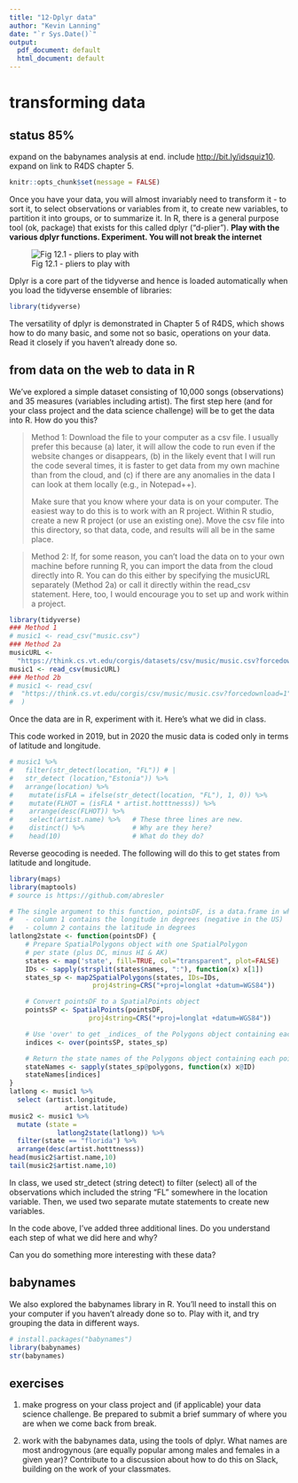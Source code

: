 ```yaml
---
title: "12-Dplyr data"
author: "Kevin Lanning"
date: "`r Sys.Date()`"
output:
  pdf_document: default
  html_document: default
---
```

# transforming data

## status 85% {-}

expand on the babynames analysis at end. include <http://bit.ly/idsquiz10>. expand on link to R4DS chapter 5.

```r
knitr::opts_chunk$set(message = FALSE)
```

Once you have your data, you will almost invariably need to transform it - to sort it, to select observations or variables from it, to create new variables, to partition it into groups, or to summarize it. In R, there is a general purpose tool (ok, package) that exists for this called dplyr ("d-plier").  **Play with the various dplyr functions. Experiment. You will not break the internet**

![Fig 12.1 - pliers to play with](pliers.png)

Dplyr is a core part of the tidyverse and hence is loaded automatically when you load the tidyverse ensemble of libraries:

```r
library(tidyverse)
```

The versatility of dplyr is demonstrated in Chapter 5 of R4DS, which shows how to do many basic, and some not so basic, operations on your data.  Read it closely if you haven't already done so.

## from data on the web to data in R

We've explored a simple dataset consisting of 10,000 songs (observations) and 35 measures (variables including artist). The first step here (and for your class project and the data science challenge) will be to get the data into R. How do you this?

> Method 1: Download the file to your computer as a csv file. I usually prefer this because (a) later, it will allow the code to run even if the website changes or disappears, (b) in the likely event that I will run the code several times, it is faster to get data from my own machine than from the cloud, and (c) if there are any anomalies in the data I can look at them locally (e.g., in Notepad++).
>
> Make sure that you know where your data is on your computer.  The easiest way to do this is to work with an R project. Within R studio, create a new R project (or use an existing one). Move the csv file into this directory, so that data, code, and results will all be in the same place.

> Method 2: If, for some reason, you can't load the data on to your own machine before running R, you can import the data from the cloud directly into R. You can do this either by specifying the musicURL separately (Method 2a) or call it directly within the read_csv statement. Here, too, I would encourage you to set up and work within a project.

```r
library(tidyverse)
### Method 1
# music1 <- read_csv("music.csv") 
### Method 2a
musicURL <- 
  "https://think.cs.vt.edu/corgis/datasets/csv/music/music.csv?forcedownload=1"
music1 <- read_csv(musicURL)
### Method 2b
# music1 <- read_csv(
#  "https://think.cs.vt.edu/corgis/csv/music/music.csv?forcedownload=1"
#  )
```

Once the data are in R, experiment with it. Here's what we did in class.

This code worked in 2019, but in 2020 the music data is coded only in terms of latitude and longitude. 
```r
# music1 %>%
#   filter(str_detect(location, "FL")) # | 
#   str_detect (location,"Estonia")) %>% 
#   arrange(location) %>% 
#    mutate(isFLA = ifelse(str_detect(location, "FL"), 1, 0)) %>% 
#    mutate(FLHOT = (isFLA * artist.hotttnesss)) %>% 
#    arrange(desc(FLHOT)) %>% 
#    select(artist.name) %>%   # These three lines are new.
#    distinct() %>%            # Why are they here?  
#    head(10)                  # What do they do?
```

Reverse geocoding is needed. The following will do this to get states from latitude and longitude. 
```r
library(maps)
library(maptools)
# source is https://github.com/abresler

# The single argument to this function, pointsDF, is a data.frame in which:
#   - column 1 contains the longitude in degrees (negative in the US)
#   - column 2 contains the latitude in degrees
latlong2state <- function(pointsDF) {
    # Prepare SpatialPolygons object with one SpatialPolygon
    # per state (plus DC, minus HI & AK)
    states <- map('state', fill=TRUE, col="transparent", plot=FALSE)
    IDs <- sapply(strsplit(states$names, ":"), function(x) x[1])
    states_sp <- map2SpatialPolygons(states, IDs=IDs,
                     proj4string=CRS("+proj=longlat +datum=WGS84"))

    # Convert pointsDF to a SpatialPoints object 
    pointsSP <- SpatialPoints(pointsDF, 
                    proj4string=CRS("+proj=longlat +datum=WGS84"))

    # Use 'over' to get _indices_ of the Polygons object containing each point 
    indices <- over(pointsSP, states_sp)

    # Return the state names of the Polygons object containing each point
    stateNames <- sapply(states_sp@polygons, function(x) x@ID)
    stateNames[indices]
}
latlong <- music1 %>% 
  select (artist.longitude, 
              artist.latitude)
music2 <- music1 %>% 
  mutate (state = 
            latlong2state(latlong)) %>% 
  filter(state == "florida") %>% 
  arrange(desc(artist.hotttnesss))
head(music2$artist.name,10)
tail(music2$artist.name,10)
```

In class, we used str_detect (string detect) to filter (select) all of the observations which included the string "FL" somewhere in the location variable.  Then, we used two separate mutate statements to create new variables. 

In the code above, I've added three additional lines.  Do you understand each step of what we did here and why? 

Can you do something more interesting with these data?

## babynames

We also explored the babynames library in R. You'll need to install this on your computer if you haven't already done so to. Play with it, and try grouping the data in different ways. 

```r
# install.packages("babynames")
library(babynames)
str(babynames)
```

## exercises

1) make progress on your class project and (if applicable) your data science challenge. Be prepared to submit a brief summary of where you are when we come back from break.

2) work with the babynames data, using the tools of dplyr. What names are most androgynous (are equally popular among males and females in a given year)? Contribute to a discussion about how to do this on Slack, building on the work of your classmates.  

